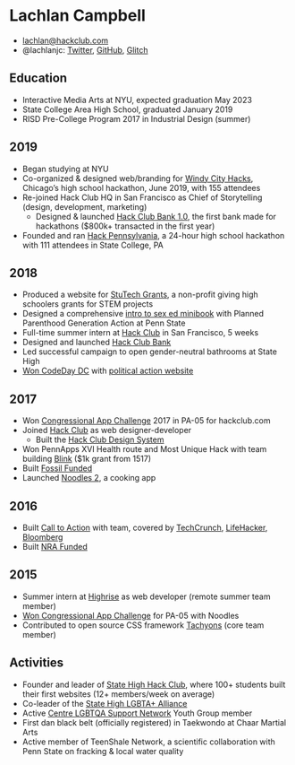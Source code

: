
# Lachlan Campbell

- lachlan@hackclub.com
- @lachlanjc: [Twitter](https://twitter.com/lachlanjc), [GitHub](https://github.com/lachlanjc), [Glitch](https://glitch.com/@lachlanjc)

## Education

- Interactive Media Arts at NYU, expected graduation May 2023
- State College Area High School, graduated January 2019
- RISD Pre-College Program 2017 in Industrial Design (summer)

## 2019

- Began studying at NYU
- Co-organized & designed web/branding for [Windy City Hacks](https://windyhacks.com), Chicago’s high school hackathon, June 2019, with 155 attendees
- Re-joined Hack Club HQ in San Francisco as Chief of Storytelling (design, development, marketing)
  - Designed & launched [Hack Club Bank 1.0](https://medium.com/hackclub/hack-club-bank-is-now-live-for-everyone-including-you-884f7f54836f), the first bank made for hackathons (\$800k+ transacted in the first year)
- Founded and ran [Hack Pennsylvania](https://hackpenn.com), a 24-hour high school hackathon with 111 attendees in State College, PA

## 2018

- Produced a website for [StuTech Grants](https://grants.stutech.org), a non-profit giving high schoolers grants for STEM projects
- Designed a comprehensive [intro to sex ed minibook](https://gasp.netlify.com) with Planned Parenthood Generation Action at Penn State
- Full-time summer intern at [Hack Club](https://hackclub.com) in San Francisco, 5 weeks
- Designed and launched [Hack Club Bank](https://hackclub.com/bank)
- Led successful campaign to open gender-neutral bathrooms at State High
- [Won CodeDay DC](https://showcase.srnd.org/winter-2018/dc/wrapup) with [political action website](https://congress.now.sh)

## 2017

- Won [Congressional App Challenge](https://www.congressionalappchallenge.us/) 2017 in PA-05 for hackclub.com
- Joined [Hack Club](https://hackclub.com/) as web designer-developer
  - Built the [Hack Club Design System](https://github.com/hackclub/design-system)
- Won PennApps XVI Health route and Most Unique Hack with team building [Blink](https://www.blink.care/) (\$1k grant from 1517)
- Built [Fossil Funded](https://fossilfunded.glitch.me)
- Launched [Noodles 2](https://getnoodl.es/), a cooking app

## 2016

- Built [Call to Action](https://www.usecalltoaction.com/) with team, covered by [TechCrunch](https://techcrunch.com/2016/11/22/call-to-action-lets-you-phone-your-congressperson-with-just-a-tap/), [LifeHacker](https://lifehacker.com/call-to-action-makes-it-easy-to-find-and-call-your-cong-1789232987), [Bloomberg](https://www.bloomberg.com/news/articles/2017-02-09/silicon-valley-fights-trump-in-its-free-time)
- Built [NRA Funded](https://lachlanjc.me/nrafunded)

## 2015

- Summer intern at [Highrise](https://highrisehq.com) as web developer (remote summer team member)
- [Won Congressional App Challenge](https://thompson.house.gov/press-release/thompson-announces-state-college-student-winner-congressional-app-challenge) for PA-05 with Noodles
- Contributed to open source CSS framework [Tachyons](https://tachyons.io/) (core team member)

## Activities

- Founder and leader of [State High Hack Club](https://statehigh.hackclub.com), where 100+ students built their first websites (12+ members/week on average)
- Co-leader of the [State High LGBTA+ Alliance](https://scasdpride.github.io)
- Active [Centre LGBTQA Support Network](http://www.centrelgbtqa.org/) Youth Group member
- First dan black belt (officially registered) in Taekwondo at Chaar Martial Arts
- Active member of TeenShale Network, a scientific collaboration with Penn State on fracking & local water quality
